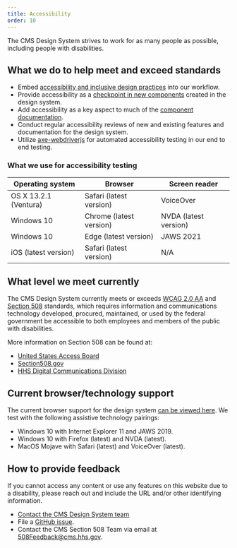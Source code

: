 ```yaml
---
title: Accessibility
order: 10
---
```


The CMS Design System strives to work for as many people as possible, including people with disabilities.

## What we do to help meet and exceed standards

- Embed [accessibility and inclusive design practices](https://accessibility.digital.gov/) into our workflow.
- Provide accessibility as a [checkpoint in new components](https://github.com/CMSgov/design-system/blob/main/.github/ISSUE_TEMPLATE/component-validation-checklist.md) created in the design system.
- Add accessibility as a key aspect to much of the [component documentation](https://github.com/CMSgov/design-system/blob/main/guides/WRITING-DOCUMENTATION.md).
- Conduct regular accessibility reviews of new and existing features and documentation for the design system.
- Utilize [axe-webdriverjs](https://github.com/dequelabs/axe-webdriverjs) for automated accessibility testing in our end to end testing.

### What we use for accessibility testing

| Operating system | Browser | Screen reader |
| ----------- | ----------- | ----------- |
| OS X 13.2.1 (Ventura)      | Safari (latest version)       | VoiceOver |
| Windows 10   | Chrome (latest version)        | NVDA (latest version) |
| Windows 10   | Edge (latest version)        | JAWS 2021 |
| iOS (latest version) | Safari (latest version) | N/A | 

## What level we meet currently

The CMS Design System currently meets or exceeds [WCAG 2.0 AA](https://www.w3.org/TR/WCAG20/) and [Section 508](http://www.section508.gov/) standards, which requires information and communications technology developed, procured, maintained, or used by the federal government be accessible to both employees and members of the public with disabilities.

More information on Section 508 can be found at:

- [United States Access Board](http://www.access-board.gov/508.htm)
- [Section508.gov](http://www.section508.gov)
- [HHS Digital Communications Division](http://www.hhs.gov/web/508)

## Current browser/technology support

The current browser support for the design system [can be viewed here](/guidelines/browser-support/). We test with the following assistive technology pairings:

- Windows 10 with Internet Explorer 11 and JAWS 2019.
- Windows 10 with Firefox (latest) and NVDA (latest).
- MacOS Mojave with Safari (latest) and VoiceOver (latest).

## How to provide feedback

If you cannot access any content or use any features on this website due to a disability, please reach out and include the URL and/or other identifying information.

- [Contact the CMS Design System team](https://cms.gov1.qualtrics.com/jfe/form/SV_eqTlI7HbrXthrlX)
- File a [GitHub issue](https://github.com/CMSgov/design-system/issues/new?assignees=&labels=&template=general-issue.md&title=).
- Contact the CMS Section 508 Team via email at [508Feedback@cms.hhs.gov](mailto:508Feedback@cms.hhs.gov).
